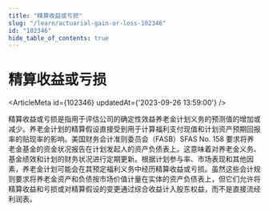 ```yaml
---
title: "精算收益或亏损"
slug: "/learn/actuarial-gain-or-loss-102346"
id: "102346"
hide_table_of_contents: true
---
```



# 精算收益或亏损

<ArticleMeta id={102346} updatedAt={'2023-09-26 13:59:00'} />
<div className='border-solid border-b border-t-0 my-4 border-[var(--ifm-color-gray-300)]' />

精算收益或亏损是指用于评估公司的确定性效益养老金计划义务的预测值的增加或减少。养老金计划的精算假设直接受到用于计算福利支付现值和计划资产预期回报率的贴现率的影响。美国财务会计准则委员会（FASB）SFAS No. 158 要求将养老金基金的资金状况报告在计划发起人的资产负债表上。这意味着对养老金义务、基金绩效和计划的财务状况进行定期更新。根据计划参与率、市场表现和其他因素，养老金计划可能会在其预定福利义务中经历精算收益或亏损。虽然这些会计规则要求将养老金资产和负债按市场价值计量在实体的资产负债表上，但它们允许将精算收益和亏损或对精算假设的变更通过综合收益计入股东权益，而不是直接流经利润表。

